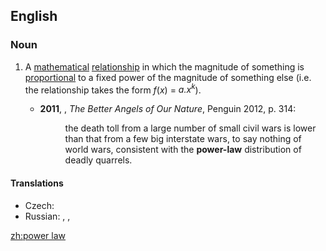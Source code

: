 ==English==
{{wikipedia}}
===Noun===
{{en-noun|head=[[power]] [[law]]}}

# {{context|mathematics|lang=en}} A [[mathematical]] [[relationship]] in which the magnitude of something is [[proportional]] to a fixed power of the magnitude of something else (i.e. the relationship takes the form ''f''(''x'') = ''a.x<sup>k</sup>''). {{defdate|from 20th c.}}
#*'''2011''', {{w|Steven Pinker}}, ''The Better Angels of Our Nature'', Penguin 2012, p. 314:
#*:the death toll from a large number of small civil wars is lower than that from a few big interstate wars, to say nothing of world wars, consistent with the '''power-law''' distribution of deadly quarrels.

====Translations====
{{trans-top|mathematical relationship}}
* Czech: {{t-|cs|mocninný zákon|m}}
* Russian: {{t-|ru|степенная зависимость|sc=Cyrl}}, {{t-|ru|степенной закон|sc=Cyrl}}, {{qualifier|somewhat}} {{t-|ru|степенная функция|tr=stepennaya funkciya}}
{{trans-mid}}
{{trans-bottom}}

[[zh:power law]]